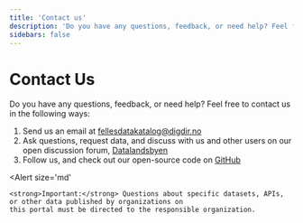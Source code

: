 ```yaml
---
title: 'Contact us'
description: 'Do you have any questions, feedback, or need help? Feel free to contact us in the following ways'
sidebars: false
---
```


# Contact Us

<Ingress size='xs'>
    Do you have any questions, feedback, or need help? Feel free to contact us in the following ways:
</Ingress>

1. Send us an email at [fellesdatakatalog@digdir.no](mailto:fellesdatakatalog@digdir.no)
2. Ask questions, request data, and discuss with us and other users on our open discussion forum, [Datalandsbyen](https://datalandsbyen.norge.no/)
3. Follow us, and check out our open-source code on [GitHub](https://github.com/Informasjonsforvaltning)

<Alert
    size='md'
>
    <strong>Important:</strong> Questions about specific datasets, APIs, or other data published by organizations on
    this portal must be directed to the responsible organization.
</Alert>
